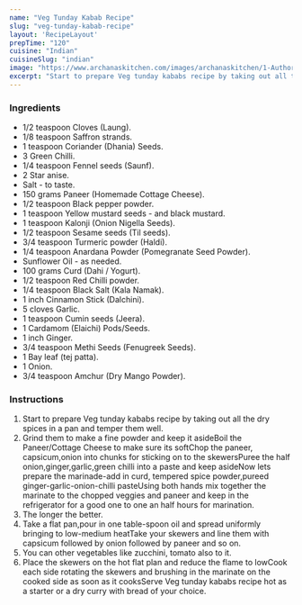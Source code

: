 ---
name: "Veg Tunday Kabab Recipe"
slug: "veg-tunday-kabab-recipe"
layout: 'RecipeLayout'
prepTime: "120"
cuisine: "Indian"
cuisineSlug: "indian"
image: "https://www.archanaskitchen.com/images/archanaskitchen/1-Author/Akansha_Bansal/Veg__Tunday_Kababi.jpg"
excerpt: "Start to prepare Veg tunday kababs recipe by taking out all the dry spices in a pan and temper them well"
---

### Ingredients

- 1/2 teaspoon Cloves (Laung).
- 1/8 teaspoon Saffron strands.
- 1 teaspoon Coriander (Dhania) Seeds.
- 3 Green Chilli.
- 1/4 teaspoon Fennel seeds (Saunf).
- 2 Star anise.
- Salt - to taste.
- 150 grams Paneer (Homemade Cottage Cheese).
- 1/2 teaspoon Black pepper powder.
- 1 teaspoon Yellow mustard seeds - and black mustard.
- 1 teaspoon Kalonji (Onion Nigella Seeds).
- 1/2 teaspoon Sesame seeds (Til seeds).
- 3/4 teaspoon Turmeric powder (Haldi).
- 1/4 teaspoon Anardana Powder (Pomegranate Seed Powder).
- Sunflower Oil - as needed.
- 100 grams Curd (Dahi / Yogurt).
- 1/2 teaspoon Red Chilli powder.
- 1/4 teaspoon Black Salt (Kala Namak).
- 1 inch Cinnamon Stick (Dalchini).
- 5 cloves Garlic.
- 1 teaspoon Cumin seeds (Jeera).
- 1 Cardamom (Elaichi) Pods/Seeds.
- 1 inch Ginger.
- 3/4 teaspoon Methi Seeds (Fenugreek Seeds).
- 1 Bay leaf (tej patta).
- 1 Onion.
- 3/4 teaspoon Amchur (Dry Mango Powder).

### Instructions

1. Start to prepare Veg tunday kababs recipe by taking out all the dry spices in a pan and temper them well.
1. Grind them to make a fine powder and keep it asideBoil the Paneer/Cottage Cheese to make sure its softChop the paneer, capsicum,onion into chunks for sticking on to the skewersPuree the half onion,ginger,garlic,green chilli into a paste and keep asideNow lets prepare the marinade-add in curd, tempered spice powder,pureed ginger-garlic-onion-chilli pasteUsing both hands mix together the marinate to the chopped veggies and paneer and keep in the refrigerator for a good one to one an half hours for marination.
1. The longer the better.
1. Take a flat pan,pour in one table-spoon oil and spread uniformly bringing to low-medium heatTake your skewers and line them with capsicum followed by onion followed by paneer and so on.
1. You can other vegetables like zucchini, tomato also to it.
1. Place the skewers on the hot flat plan and reduce the flame to lowCook each side rotating the skewers and brushing in the marinate on the cooked side as soon as it cooksServe Veg tunday kababs recipe hot as a starter or a dry curry with bread of your choice.
